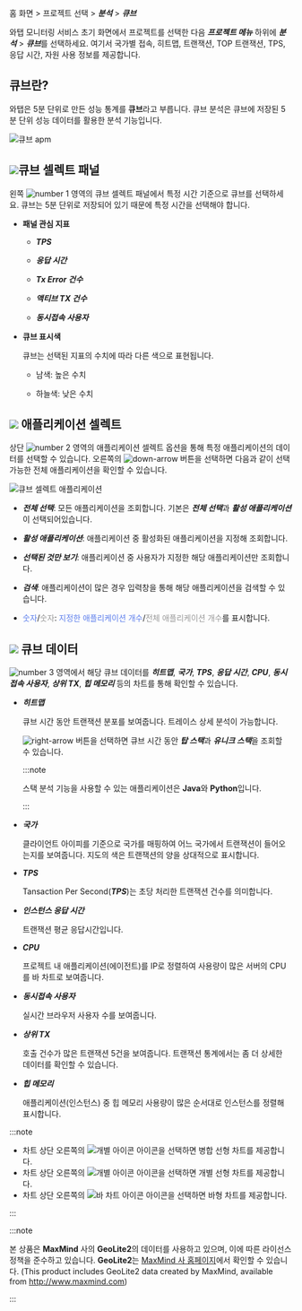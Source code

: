 홈 화면 > 프로젝트 선택 > ***분석*** > ***큐브***

와탭 모니터링 서비스 초기 화면에서 프로젝트를 선택한 다음 ***프로젝트 메뉴*** 하위에 ***분석*** > ***큐브***를 선택하세요. 여기서 국가별 접속, 히트맵, 트랜잭션, TOP 트랜잭션, TPS, 응답 시간, 자원 사용 정보를 제공합니다.

## 큐브란?

와탭은 5분 단위로 만든 성능 통계를 **큐브**라고 부릅니다. 큐브 분석은 큐브에 저장된 5분 단위 성능 데이터를 활용한 분석 기능입니다.

![큐브 apm](/img/cube-apm.png)

## ![](/img/number-01.png)큐브 셀렉트 패널

왼쪽 ![number 1](/img/number-01.png) 영역의 큐브 셀렉트 패널에서 특정 시간 기준으로 큐브를 선택하세요. 큐브는 5분 단위로 저장되어 있기 때문에 특정 시간을 선택해야 합니다. 

* **패널 관심 지표**

  * ***TPS***

  * ***응답 시간***

  * ***Tx Error 건수***

  * ***액티브 TX 건수***

  * ***동시접속 사용자***

* **큐브 표시색**

  큐브는 선택된 지표의 수치에 따라 다른 색으로 표현됩니다.

  * <span class='highfg'>남색</span>: <span class='highfg'>높은 수치</span>

  * <span class='lowfg'>하늘색</span>: <span class='lowfg'>낮은 수치</span>

## ![](/img/number-02.png) 애플리케이션 셀렉트

상단 ![number 2](/img/number-02.png) 영역의 애플리케이션 셀렉트 옵션을 통해 특정 애플리케이션의 데이터를 선택할 수 있습니다. 오른쪽의 ![down-arrow](/img/down-arrow.svg) 버튼을 선택하면 다음과 같이 선택 가능한 전체 애플리케이션을 확인할 수 있습니다. 

![큐브 셀렉트 애플리케이션](/img/cube-select-app.png)

* ***전체 선택***: 모든 애플리케이션을 조회합니다. 기본은 ***전체 선택***과 ***활성 애플리케이션***이 선택되어있습니다. 

* ***활성 애플리케이션***: 애플리케이션 중 활성화된 애플리케이션을 지정해 조회합니다. 

* ***선택된 것만 보기***: 애플리케이션 중 사용자가 지정한 해당 애플리케이션만 조회합니다. 

* ***검색***: 애플리케이션이 많은 경우 입력창을 통해 해당 애플리케이션을 검색할 수 있습니다.

* <font color='5B7DEC'>숫자</font>/<font color='979797'>숫자</font>: <font color='5B7DEC'>지정한 애플리케이션 개수</font>/<font color='979797'>전체 애플리케이션 개수</font>를 표시합니다.


## ![](/img/number-03.png) 큐브 데이터

![number 3](/img/number-03.png) 영역에서 해당 큐브 데이터를 ***히트맵***, ***국가***, ***TPS***, ***응답 시간***, ***CPU***, ***동시접속 사용자***, ***상위 TX***, ***힙 메모리*** 등의 차트를 통해 확인할 수 있습니다.

* ***히트맵***

  큐브 시간 동안 트랜잭션 분포를 보여줍니다. 트레이스 상세 분석이 가능합니다. 
  
  ![right-arrow](/img/right-arrow.svg) 버튼을 선택하면 큐브 시간 동안 ***탑 스택***과 ***유니크 스택***을 조회할 수 있습니다.

  :::note

  스택 분석 기능을 사용할 수 있는 애플리케이션은 **Java**와 **Python**입니다. 

  :::

* ***국가***

  클라이언트 아이피를 기준으로 국가를 매핑하여 어느 국가에서 트랜잭션이 들어오는지를 보여줍니다. 지도의 색은 트랜잭션의 양을 상대적으로 표시합니다.

* ***TPS***

  Tansaction Per Second(***TPS***)는 초당 처리한 트랜잭션 건수를 의미합니다.

* ***인스턴스 응답 시간***

  트랜잭션 평균 응답시간입니다.

* ***CPU***

  프로젝트 내 애플리케이션(에이전트)를 IP로 정렬하여 사용량이 많은 서버의 CPU를 바 차트로 보여줍니다.

* ***동시접속 사용자***

  실시간 브라우저 사용자 수를 보여줍니다. 

* ***상위 TX***

  호출 건수가 많은 트랜잭션 5건을 보여줍니다. 트랜잭션 통계에서는 좀 더 상세한 데이터를 확인할 수 있습니다.

* ***힙 메모리***

  애플리케이션(인스턴스) 중 힙 메모리 사용량이 많은 순서대로 인스턴스를 정렬해 표시합니다.


:::note

* 차트 상단 오른쪽의 ![개별 아이콘](/img/ic-line.svg) 아이콘을 선택하면 병합 선형 차트를 제공합니다.
* 차트 상단 오른쪽의 ![개별 아이콘](/img/ic-multiline-chart.svg) 아이콘을 선택하면 개별 선형 차트를 제공합니다.
* 차트 상단 오른쪽의 ![바 차트 아이콘](/img/ic-dashboard-bar-chart.svg) 아이콘을 선택하면 바형 차트를 제공합니다. 

:::

:::note

본 상품은 **MaxMind** 사의 **GeoLite2**의 데이터를 사용하고 있으며, 이에 따른 라이선스 정책을 준수하고 있습니다. **GeoLite2**는 [MaxMind 사 홈페이지](http://www.maxmind.com)에서 확인할 수 있습니다. (This product includes GeoLite2 data created by MaxMind, available from http://www.maxmind.com)

:::
